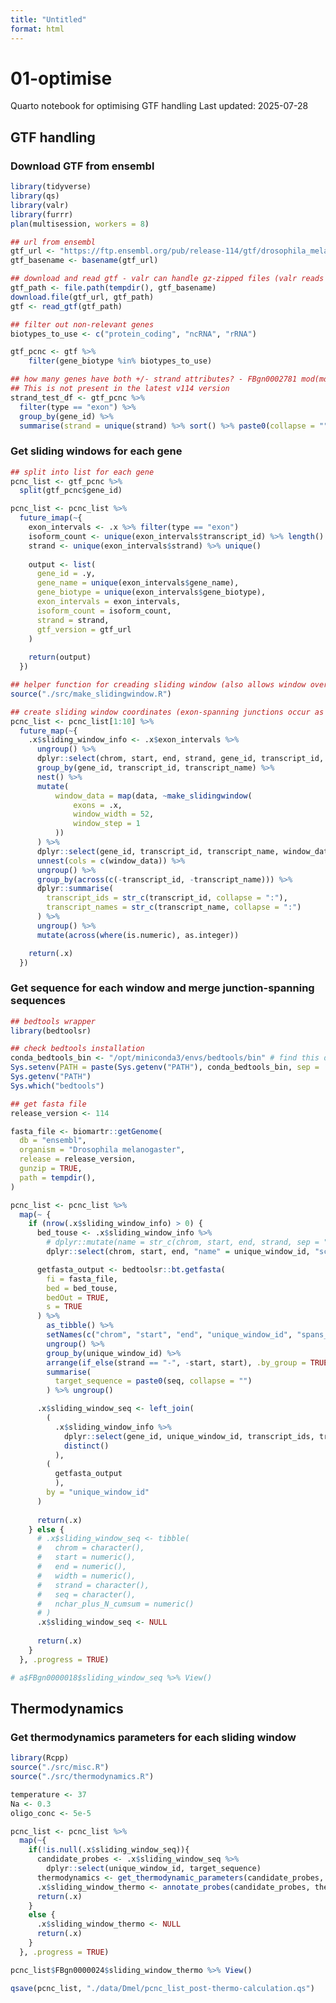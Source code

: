 ```yaml
---
title: "Untitled"
format: html
---
```


# 01-optimise
Quarto notebook for optimising GTF handling
Last updated: 2025-07-28

## GTF handling

### Download GTF from ensembl

```r
library(tidyverse)
library(qs)
library(valr)
library(furrr)
plan(multisession, workers = 8)

## url from ensembl
gtf_url <- "https://ftp.ensembl.org/pub/release-114/gtf/drosophila_melanogaster/Drosophila_melanogaster.BDGP6.54.114.gtf.gz"
gtf_basename <- basename(gtf_url)

## download and read gtf - valr can handle gz-zipped files (valr reads 0-based coordinates)
gtf_path <- file.path(tempdir(), gtf_basename)
download.file(gtf_url, gtf_path)
gtf <- read_gtf(gtf_path)

## filter out non-relevant genes
biotypes_to_use <- c("protein_coding", "ncRNA", "rRNA")

gtf_pcnc <- gtf %>%
    filter(gene_biotype %in% biotypes_to_use)

## how many genes have both +/- strand attributes? - FBgn0002781 mod(mdg4) is the only one. Ignore this outlier exon.
## This is not present in the latest v114 version
strand_test_df <- gtf_pcnc %>%
  filter(type == "exon") %>%
  group_by(gene_id) %>%
  summarise(strand = unique(strand) %>% sort() %>% paste0(collapse = ""))

```

### Get sliding windows for each gene

```r
## split into list for each gene
pcnc_list <- gtf_pcnc %>%
  split(gtf_pcnc$gene_id)

pcnc_list <- pcnc_list %>%
  future_imap(~{
    exon_intervals <- .x %>% filter(type == "exon")
    isoform_count <- unique(exon_intervals$transcript_id) %>% length()
    strand <- unique(exon_intervals$strand) %>% unique()
    
    output <- list(
      gene_id = .y,
      gene_name = unique(exon_intervals$gene_name),
      gene_biotype = unique(exon_intervals$gene_biotype),
      exon_intervals = exon_intervals,
      isoform_count = isoform_count,
      strand = strand,
      gtf_version = gtf_url
    )
    
    return(output)
  })

## helper function for creading sliding window (also allows window over exon-exon junctions)
source("./src/make_slidingwindow.R")

## create sliding window coordinates (exon-spanning junctions occur as sepaerate rows) and append to the list
pcnc_list <- pcnc_list[1:10] %>%
  future_map(~{
    .x$sliding_window_info <- .x$exon_intervals %>%
      ungroup() %>%
      dplyr::select(chrom, start, end, strand, gene_id, transcript_id, transcript_name) %>%
      group_by(gene_id, transcript_id, transcript_name) %>%
      nest() %>% 
      mutate(
          window_data = map(data, ~make_slidingwindow(
              exons = .x,
              window_width = 52,
              window_step = 1
          ))
      ) %>%
      dplyr::select(gene_id, transcript_id, transcript_name, window_data) %>%
      unnest(cols = c(window_data)) %>%
      ungroup() %>%
      group_by(across(c(-transcript_id, -transcript_name))) %>%
      dplyr::summarise(
        transcript_ids = str_c(transcript_id, collapse = ":"),
        transcript_names = str_c(transcript_name, collapse = ":")
      ) %>%
      ungroup() %>%
      mutate(across(where(is.numeric), as.integer))

    return(.x)
  })

```

### Get sequence for each window and merge junction-spanning sequences 

```r
## bedtools wrapper 
library(bedtoolsr)

## check bedtools installation
conda_bedtools_bin <- "/opt/miniconda3/envs/bedtools/bin" # find this directory
Sys.setenv(PATH = paste(Sys.getenv("PATH"), conda_bedtools_bin, sep = .Platform$path.sep))
Sys.getenv("PATH")
Sys.which("bedtools")

## get fasta file
release_version <- 114

fasta_file <- biomartr::getGenome(
  db = "ensembl",
  organism = "Drosophila melanogaster",
  release = release_version,
  gunzip = TRUE,
  path = tempdir(),
)

pcnc_list <- pcnc_list %>%
  map(~ {
    if (nrow(.x$sliding_window_info) > 0) {
      bed_touse <- .x$sliding_window_info %>%
        # dplyr::mutate(name = str_c(chrom, start, end, strand, sep = ":")) %>%
        dplyr::select(chrom, start, end, "name" = unique_window_id, "score" = spans_junction, strand)

      getfasta_output <- bedtoolsr::bt.getfasta(
        fi = fasta_file,
        bed = bed_touse,
        bedOut = TRUE,
        s = TRUE
      ) %>%
        as_tibble() %>%
        setNames(c("chrom", "start", "end", "unique_window_id", "spans_junction", "strand", "seq")) %>%
        ungroup() %>%
        group_by(unique_window_id) %>% 
        arrange(if_else(strand == "-", -start, start), .by_group = TRUE) %>%
        summarise(
          target_sequence = paste0(seq, collapse = "")
        ) %>% ungroup()

      .x$sliding_window_seq <- left_join(
        (
          .x$sliding_window_info %>%
            dplyr::select(gene_id, unique_window_id, transcript_ids, transcript_names, spans_junction) %>%
            distinct()
          ),
        (
          getfasta_output
          ),
        by = "unique_window_id"
      )
      
      return(.x)
    } else {
      # .x$sliding_window_seq <- tibble(
      #   chrom = character(),
      #   start = numeric(),
      #   end = numeric(),
      #   width = numeric(),
      #   strand = character(),
      #   seq = character(),
      #   nchar_plus_N_cumsum = numeric()
      # )
      .x$sliding_window_seq <- NULL
      
      return(.x)
    }
  }, .progress = TRUE)

# a$FBgn0000018$sliding_window_seq %>% View()

```

## Thermodynamics 

### Get thermodynamics parameters for each sliding window

```r
library(Rcpp)
source("./src/misc.R")
source("./src/thermodynamics.R")

temperature <- 37
Na <- 0.3
oligo_conc <- 5e-5

pcnc_list <- pcnc_list %>%
  map(~{
    if(!is.null(.x$sliding_window_seq)){
      candidate_probes <- .x$sliding_window_seq %>%
        dplyr::select(unique_window_id, target_sequence)
      thermodynamics <- get_thermodynamic_parameters(candidate_probes, temperature, Na, oligo_conc)
      .x$sliding_window_thermo <- annotate_probes(candidate_probes, thermodynamics)
      return(.x)
    }
    else {
      .x$sliding_window_thermo <- NULL
      return(.x)
    }
  }, .progress = TRUE)

pcnc_list$FBgn0000024$sliding_window_thermo %>% View()

qsave(pcnc_list, "./data/Dmel/pcnc_list_post-thermo-calculation.qs")



```

```r


```